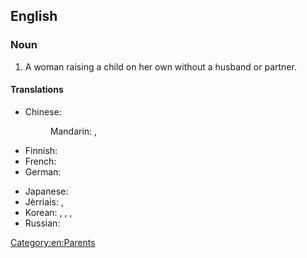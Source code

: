 ==English==
===Noun===
{{en-noun|head=[[single]] [[mother]]}}

# A woman raising a child on her own without a husband or partner.

====Translations====
{{trans-top|a woman raising a child on her own}}
* Chinese:
*: Mandarin: {{t|cmn|單身母親|sc=Hani}}, {{t|cmn|单身母亲|tr=dānshēn mǔqīn|sc=Hani}}
* Finnish: {{t|fi|yksinhuoltajaäiti}}
* French: {{t+|fr|mère célibataire|f}}
* German: {{t|de|alleinerziehende Mutter|f}}
{{trans-mid}}
* Japanese: {{t|ja|シングルマザー|tr=shingurumazā|sc=Jpan}}
* Jèrriais: {{t|roa-jer|méthe sîndguliéthe|f}}, {{t|roa-jer|méthe à san tout seu|f}}
* Korean: {{t+|ko|미혼모|sc=Kore}}, {{t|ko|싱글 머더|sc=Kore}}, {{t|ko|싱글맘|sc=Kore}}, {{t|ko|싱글마마|sc=Kore}}
* Russian: {{t|ru|мать-одиночка|f|tr=matʹ-odinóčka|sc=Cyrl}}
{{trans-bottom}}

[[Category:en:Parents]]